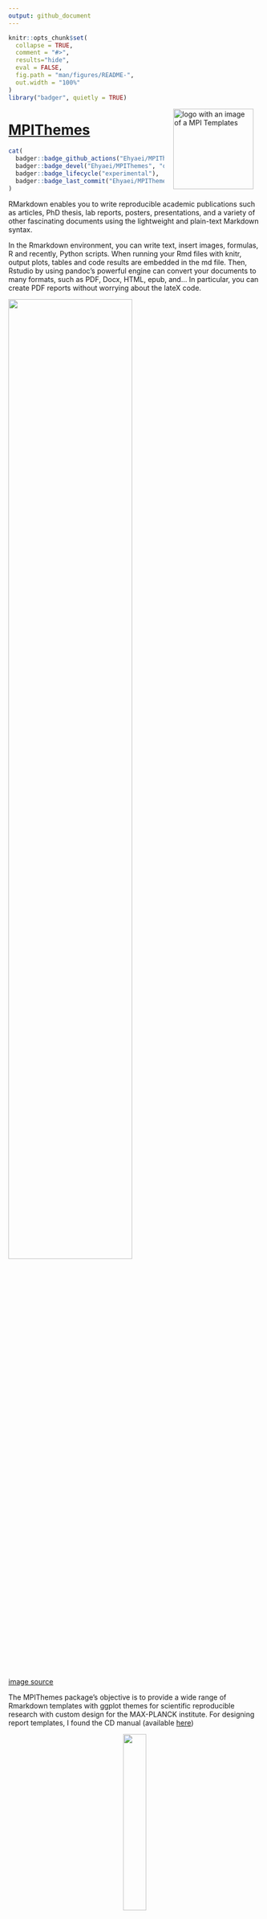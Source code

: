 ```yaml
---
output: github_document
---
```


<!-- README.md is generated from README.Rmd. Please edit that file -->

```r
knitr::opts_chunk$set(
  collapse = TRUE,
  comment = "#>",
  results="hide",
  eval = FALSE,
  fig.path = "man/figures/README-",
  out.width = "100%"
)
library("badger", quietly = TRUE)
```

<a href={https://github.com/Ehyaei/MPIThemes}><img src="man/figures/logo.png" alt="logo with an image of a MPI Templates" align="right" width="160" style="padding: 0 15px; float: right;"/>

# MPIThemes 

```r
cat(
  badger::badge_github_actions("Ehyaei/MPIThemes"),
  badger::badge_devel("Ehyaei/MPIThemes", "orange"),
  badger::badge_lifecycle("experimental"),
  badger::badge_last_commit("Ehyaei/MPIThemes")
)
```


RMarkdown enables you to write reproducible academic publications such as articles, PhD thesis, lab reports, posters, presentations, and a variety of other fascinating documents using the lightweight and plain-text Markdown syntax.

In the Rmarkdown environment, you can write text, insert images, formulas, R and recently, Python scripts. When running your Rmd files with knitr, output plots, tables and code results are embedded in the md file. Then, Rstudio by using pandoc's powerful engine can convert your documents to many formats, such as PDF, Docx, HTML, epub, and... In particular, you can create PDF reports without worrying about the lateX code.

<p align="center">
<img src="man/figures/rmarkdown_overview.png" width="70%"/>

<a href="https://epirhandbook.com/reports-with-r-markdown.html">image source</a>
</p>


The MPIThemes package's objective is to provide a wide range of Rmarkdown templates with ggplot themes for scientific reproducible research with custom design for the MAX-PLANCK institute.
For designing report templates, I found the CD manual (available [here](https://docplayer.org/2328711-Max-planck-institut-das-erscheinungsbild-der-max-planck-gesellschaft-4-ueberarbeitete-auflage.html))

<p align="center">
<img src="man/figures/cd_manual.png" width="30%"/>
</p>

The manual sets out the standards for writing reports for Max-Planck society. The title page, logo, size, colors, and font guidelines are all described in this document. I attempted to meet the guidelines, but it still does not fully comply.

The reports' default format is based on the Maxi-Planck theme. We weren't, however, constrained by this theme. Reports in various styles can be created by defining the relevant parameters in YAML. for more details see [PDF Report Template Customization](https://ehyaei.github.io/MPIThemes/articles/articles/pdf_report_template_customization.html) Some Design can be found in the [examples](https://github.com/Ehyaei/MPIThemes/tree/master/examples) section.

<table width="100%" border="0">
  <tr>    
  <td><img src="man/figures/basic_pdf_report.png" align="left" /></td>
  <td><img src="man/figures/titlepage_bottom_background_pdf_report.png" align="center" /></td>
  <td><img src="man/figures/titlepage_background_pdf_report.png"  align="right"/></td>
  </tr>
</table>

## Installation

`MPIThemes` is not (yet) available on CRAN, so install development version from GitHub 
via the `devtools` or `remotes` packages. 

``` r
# install.packages("devtools")
devtools::install_github("Ehyaei/MPIThemes")
```

## Example Gallery

PDF, HTML, and Office outputs are all supported by the template.
See the outputs of the newest version of the templates in the examples below:

- [simple pdf report](https://github.com/Ehyaei/MPIThemes/blob/master/examples/basic_pdf_report/basic_pdf_report.pdf)
- [custom design pdf report](https://github.com/Ehyaei/MPIThemes/blob/master/examples/titlepage_background_pdf_report/titlepage_background_pdf_report.pdf)

## Attribution

The RMarkdown packages and latex resources that inspired this effort include:

- Pascal Wagler’s [pandoc-latex-template](https://github.com/Wandmalfarbe/pandoc-latex-template)
- Sebastian Sauer’s [Yart](https://github.com/sebastiansauer/yart) package
- David Carayon’s [InraeThemes](https://github.com/davidcarayon/InraeThemes) package
- [ElegantBook](https://github.com/ElegantLaTeX/ElegantBook) LaTeX Template for Books

## TODO

Comments and bug reports are welcome.
Please submit a bug report or a pull request to the Github repository.
The following templates will be gradually added to the bundle.

-   [x] PDF Report (LaTeX)
-   [x] Short PDF note (LaTeX)
-   [x] Long Document (Gitbook/Bookdown)
-   [ ] Editable Report (Word)
-   [ ] PhD Thesis (LaTeX/Bookdown)
-   [ ] Beamer Presentation (LaTeX)
-   [ ] HTML Presentation (RevealJS)
-   [ ] Editable Presentation (Powerpoint)
-   [ ] Conference Posters (HTML/LaTeX)
